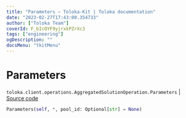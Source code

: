 ```yaml
---
title: "Parameters — Toloka-Kit | Toloka documentation"
date: "2023-02-27T17:43:00.354733"
author: ["Toloka Team"]
coverId: F_bIcOYF9yjrxkPZrXc3
tags: ["engineering"]
ogDescription: ""
docsMenu: "tkitMenu"
---
```


# Parameters
`toloka.client.operations.AggregatedSolutionOperation.Parameters` | [Source code](https://github.com/Toloka/toloka-kit/blob/v1.1.4/src/client/operations.py#L336)

```python
Parameters(self, *, pool_id: Optional[str] = None)
```